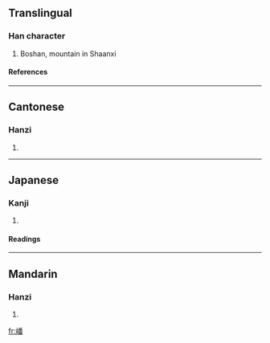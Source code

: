 ==Translingual==
===Han character===
{{Han char|rn=46|rad=山|as=12|sn=15|four=2276<sub>9</sub>|canj=山竹木田 (UHDW)}}
# Boshan, mountain in Shaanxi
====References====
{{Han ref|kx=0319.310|dkj=08463|dj=0619.370|hdz=10798.170|uh=5D93|ud=23955|bh=E567|bd=58727}}
----
==Cantonese==
===Hanzi===
{{yue-hanzi|jyut=|y=bo1}}
# {{defn|Cantonese}}
----
==Japanese==
===Kanji===
{{ja-kanji|grade=|rs=山12}}
# {{defn|Japanese}} 
====Readings====
{{ja-readings|on=[[は]] (ha)|kun=}}
----
==Mandarin==
===Hanzi===
{{cmn-hanzi|pin=[[bō]] ([[bo1]])|wg=po<sup>1</sup>}}
# {{defn|Mandarin}}

[[fr:嶓]]